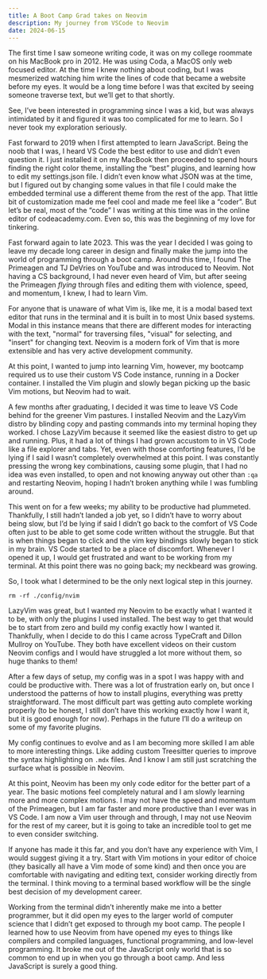 ```yaml
---
title: A Boot Camp Grad takes on Neovim
description: My journey from VSCode to Neovim
date: 2024-06-15
---
```


The first time I saw someone writing code, it was on my college roommate on his MacBook pro in 2012. He was using Coda, a MacOS only web focused editor. At the time I knew nothing about coding, but I was mesmerized watching him write the lines of code that became a website before my eyes. It would be a long time before I was that excited by seeing someone traverse text, but we’ll get to that shortly. 

See, I’ve been interested in programming since I was a kid, but was always intimidated by it and figured it was too complicated for me to learn. So I never took my exploration seriously. 

Fast forward to 2019 when I first attempted to learn JavaScript. Being the noob that I was, I heard VS Code the best editor to use and didn’t even question it. I just installed it on my MacBook then proceeded to spend hours finding the right color theme, installing the “best” plugins, and learning how to edit my settings.json file. I didn’t even know what JSON was at the time, but I figured out by changing some values in that file I could make the embedded terminal use a different theme from the rest of the app. That little bit of customization made me feel cool and made me feel like a “coder”. But let’s be real, most of the “code” I was writing at this time was in the online editor of codeacademy.com. Even so, this was the beginning of my love for tinkering. 

Fast forward again to late 2023. This was the year I decided I was going to leave my decade long career in design and finally make the jump into the world of programming through a boot camp. Around this time, I found <InlineLink to="https://www.youtube.com/@ThePrimeTimeagen" blank={true}>The Primeagen</InlineLink> and <InlineLink to="https://www.youtube.com/@teej_dv" blank={true}>TJ DeVries</InlineLink> on YouTube and was introduced to Neovim. Not having a CS background, I had never even heard of Vim, but after seeing the Primeagen <InlineLink to="https://www.youtube.com/watch?v=y6VJBeZEDZU" blank={true}>*flying*</InlineLink> through files and editing them with violence, speed, and momentum, I knew, I had to learn Vim. 

For anyone that is unaware of what Vim is, like me, it is a modal based text editor that runs in the terminal and it is built in to most Unix based systems. Modal in this instance means that there are different modes for interacting with the text, "normal" for traversing files, "visual" for selecting, and "insert" for changing text. Neovim is a modern fork of Vim that is more extensible and has very active development community. 

At this point, I wanted to jump into learning Vim, however, my bootcamp required us to use their custom VS Code instance, running in a Docker container. I installed the Vim plugin and slowly began picking up the basic Vim motions, but Neovim had to wait.  

A few months after graduating, I decided it was time to leave VS Code behind for the greener Vim pastures. I installed <InlineLink to="https://neovim.io/" blank={true}>Neovim</InlineLink> and the <InlineLink to="https://www.lazyvim.orghttps://www.lazyvim.org/https://www.lazyvim.org//" blank={true}>LazyVim</InlineLink> distro by blinding copy and pasting commands into my terminal hoping they worked. I chose LazyVim because it seemed like the easiest distro to get up and running. Plus, it had a lot of things I had grown accustom to in VS Code like a file explorer and tabs. Yet, even with those comforting features, I’d be lying if I said I wasn’t completely overwhelmed at this point. I was constantly pressing the wrong key combinations, causing some plugin, that I had no idea was even installed, to open and not knowing anyway out other than `:qa` and restarting Neovim, hoping I hadn’t broken anything while I was fumbling around. 

This went on for a few weeks; my ability to be productive had plummeted. Thankfully, I still hadn’t landed a job yet, so I didn’t have to worry about being slow, but I’d be lying if said I didn’t go back to the comfort of VS Code often just to be able to get some code written without the struggle. But that is when things began to click and the vim key bindings slowly began to stick in my brain. VS Code started to be a place of discomfort. Whenever I opened it up, I would get frustrated and want to be working from my terminal. At this point there was no going back; my neckbeard was growing. 

So, I took what I determined to be the only next logical step in this journey.

```
rm -rf ./config/nvim
```

LazyVim was great, but I wanted my Neovim to be exactly what I wanted it to be, with only the plugins I used installed. The best way to get that would be to start from zero and build my config exactly how I wanted it. Thankfully, when I decide to do this I came across <InlineLink to="https://www.youtube.com/@typecraft_dev" blank={true}>TypeCraft</InlineLink> and <InlineLink to="https://www.youtube.com/@dmmulroy" blank={true}>Dillon Mullroy</InlineLink> on YouTube. They both have excellent videos on their custom Neovim configs and I would have struggled a lot more without them, so huge thanks to them!  

After a few days of setup, my config was in a spot I was happy with and could be productive with. There was a lot of frustration early on, but once I understood the patterns of how to install plugins, everything was pretty straightforward. The most difficult part was getting auto complete working properly (to be honest, I still don’t have this working exactly how I want it, but it is good enough for now). Perhaps in the future I’ll do a writeup on some of my favorite plugins. 

My config continues to evolve and as I am becoming more skilled I am able to more interesting things. Like adding custom Treesitter queries to improve the syntax highlighting on `.mdx` files. And I know I am still just scratching the surface what is possible in Neovim.

At this point, Neovim has been my only code editor for the better part of a year. The basic motions feel completely natural and I am slowly learning more and more complex motions. I may not have the speed and momentum of the Primeagen, but I am far faster and more productive than I ever was in VS Code. I am now a Vim user through and through, I may not use Neovim for the rest of my career, but it is going to take an incredible tool to get me to even consider switching.

If anyone has made it this far, and you don’t have any experience with Vim, I would suggest giving it a try. Start with Vim motions in your editor of choice (they basically all have a Vim mode of some kind) and then once you are comfortable with navigating and editing text, consider working directly from the terminal. I think moving to a terminal based workflow will be the single best decision of my development career. 

Working from the terminal didn’t inherently make me into a better programmer, but it did open my eyes to the larger world of computer science that I didn’t get exposed to through my boot camp. The people I learned how to use Neovim from have opened my eyes to things like compilers and compiled languages, functional programming, and low-level programming. It broke me out of the JavaScript only world that is so common to end up in when you go through a boot camp. And less JavaScript is surely a good thing. 
